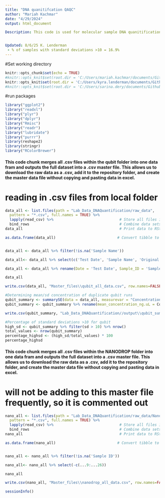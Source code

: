 ```yaml
---
title: "DNA quanitifcation QAQC"
author: "Mariah Kachmar"
date: "4/29/2024"
output: html_document

Description: This code is used for molecular sample DNA quanitification quality control and assurance for the LISS funded Oyster Health Project. This samples were extracted using a Qiagen blood and tissue extraction kit. Quanitify of nucleic acids were determined using a Nanodrop2000 and dsDNA using a Qubit Flex. 


Updated: 8/6/25 K. Lenderman
 - % of samples with standard deviations >10 = 16.9%
---
```




#Set working directory
```r
knitr::opts_chunk$set(echo = TRUE)
#knitr::opts_knit$set(root.dir = 'C:/Users/mariah.kachmar/documents/Github/EAD-ASEB_EPA_LISS_Disease_Surveillance') #Mariah's
knitr::opts_knit$set(root.dir = 'C:/Users/kyra.lenderman/documents/Github/EAD-ASEB_EPA_LISS_Disease_Surveillance') #Kyra's
#knitr::opts_knit$set(root.dir = 'C:/Users/sarina.dery/documents/Github/EAD-ASEB_EPA_LISS_Disease_Surveillance') #Sarina's
```

#run packages
```r
library("ggplot2")
library("readxl")
library("plyr")                                     
library("dplyr")
library("Rmisc")
library("readr")  
library("lubridate")
library("purrr")
library(reshape2)
library(stringr)
library("RColorBrewer")
```

#### This code chunk merges all .csv files within the qubit folder into one data fram and outputs the full dataset into a .csv master file. This allows us to download the raw data as a .csv, add it to the repository folder, and create the master data file without copying and pasting data in excel.
# reading in .csv files from local folder
```r

data_all <- list.files(path = "Lab_Data_DNAQuantification/raw_data",                           # Identify all CSV files
  pattern = "*.csv", full.names = TRUE) %>% 
  lapply(read_csv) %>%                              # Store all files in list
  bind_rows                                         # Combine data sets into one data set 
data_all                                            # Print data to RStudio console

as.data.frame(data_all)                            # Convert tibble to data.frame


data_all <- data_all %>% filter(!is.na('Sample Name'))

data_all<- data_all %>% select(c('Test Date', 'Sample Name', 'Original Sample Conc.', 'Original sample conc. units'))

data_all <- data_all %>% rename(Date = 'Test Date', Sample_ID = 'Sample Name', Concentration = 'Original Sample Conc.', Units = 'Original sample conc. units')

data_all

write.csv(data_all, "Master_files\\qubit_all_data.csv", row.names=FALSE)
```

```r
#Determining mean/sd concentration of duplicate qubit runs
qubit_summary <- summarySE(data = data_all, measurevar = "Concentration", groupvars = c( "Sample_ID"))
qubit_summary <- qubit_summary %>% rename(mean_concentration_ng.uL = Concentration)

write.csv(qubit_summary, "Lab_Data_DNAQuantification//output\\qubit_summary.csv", row.names=FALSE)

#Percentage of standard deviations >10 for qubit
high_sd <- qubit_summary %>% filter(sd > 10) %>% nrow()
total_values <- nrow(qubit_summary)
percentage_highsd <- (high_sd/total_values) * 100
percentage_highsd

```


#### This code chunk merges all .csv files within the NANODROP folder into one data fram and outputs the full dataset into a .csv master file. This allows us to download the raw data as a .csv, add it to the repository folder, and create the master data file without copying and pasting data in excel.
# will not be adding to this master file frequently, so it is commented out
```r

nano_all <- list.files(path = "Lab_Data_DNAQuantification/raw_data/Nanodrop",                           # Identify all CSV files
  pattern = "*.csv", full.names = TRUE) %>% 
  lapply(read_csv) %>%                              # Store all files in list
  bind_rows                                         # Combine data sets into one data set 
nano_all                                            # Print data to RStudio console

as.data.frame(nano_all)                            # Convert tibble to data.frame


nano_all <- nano_all %>% filter(!is.na('Sample ID'))

nano_all<- nano_all %>% select(-c(...9:...26))

nano_all

write.csv(nano_all, "Master_files\\nanodrop_all_data.csv", row.names=FALSE)
```

```r
sessionInfo()
```